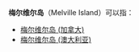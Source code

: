'''梅尔维尔岛'''（Melville Island）可以指：

* [[梅尔维尔岛_(加拿大)|梅尔维尔岛 (加拿大)]]
* [[梅尔维尔岛_(澳大利亚)|梅尔维尔岛 (澳大利亚)]]

{{disambig|M|Cat=五字地名消歧義}}